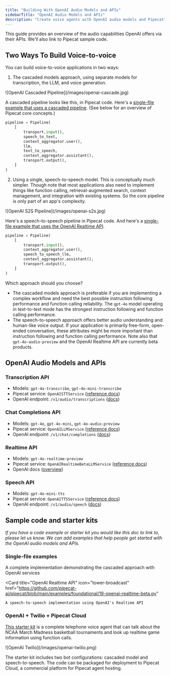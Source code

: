 ```yaml
---
title: "Building With OpenAI Audio Models and APIs"
sidebarTitle: "OpenAI Audio Models and APIs"
description: "Create voice agents with OpenAI audio models and Pipecat"
---
```


This guide provides an overview of the audio capabilities OpenAI offers via their APIs. We'll also link to Pipecat sample code.

## Two Ways To Build Voice-to-voice

You can build voice-to-voice applications in two ways:

1. The cascaded models approach, using separate models for transcription, the LLM, and voice generation.

<Frame>![OpenAI Cascaded Pipeline](/images/openai-cascade.jpg)</Frame>

A cascaded pipeline looks like this, in Pipecat code. Here's a [single-file example that uses a cascaded pipeline](https://github.com/pipecat-ai/pipecat/blob/main/examples/foundational/07g-interruptible-openai.py). (See below for an overview of Pipecat core concepts.)

```python
pipeline = Pipeline(
    [
        transport.input(),
        speech_to_text,
        context_aggregator.user(),
        llm,
        text_to_speech,
        context_aggregator.assistant(),
        transport.output(),
    ]
)
```

2. Using a single, speech-to-speech model. This is conceptually much simpler. Though note that most applications also need to implement things like function calling, retrieval-augmented search, context management, and integration with existing systems. So the core pipeline is only part of an app's complexity.

<Frame>![OpenAI S2S Pipeline](/images/openai-s2s.jpg)</Frame>

Here's a speech-to-speech pipeline in Pipecat code. And here's a [single-file example that uses the OpenAI Realtime API](https://github.com/pipecat-ai/pipecat/blob/main/examples/foundational/19-openai-realtime-beta.py).

```python
pipeline = Pipeline(
    [
        transport.input(),
        context_aggregator.user(),
        speech_to_speech_llm,
        context_aggregator.assistant(),
        transport.output(),
    ]
)
```

Which approach should you choose?

- The cascaded models approach is preferable if you are implementing a complex workflow and need the best possible instruction following performance and function calling reliability. The `gpt-4o` model operating in text-to-text mode has the strongest instruction following and function calling performance.
- The speech-to-speech approach offers better audio understanding and human-like voice output. If your application is primarily free-form, open-ended conversation, these attributes might be more important than instruction following and function calling performance. Note also that `gpt-4o-audio-preview` and the OpenAI Realtime API are currently beta products.

## OpenAI Audio Models and APIs

### Transcription API

- Models: `gpt-4o-transcribe`, `gpt-4o-mini-transcribe`
- Pipecat service: `OpenAISTTService` ([reference docs](https://docs.pipecat.ai/server/services/stt/openai))
- OpenAI endpoint: `/v1/audio/transcriptions` ([docs](https://platform.openai.com/docs/api-reference/audio/createTranscription))

### Chat Completions API

- Models: `gpt-4o`, `gpt-4o-mini`, `gpt-4o-audio-preview`
- Pipecat service: `OpenAILLMService` ([reference docs](https://docs.pipecat.ai/server/services/llm/openai))
- OpenAI endpoint: `/v1/chat/completions` ([docs](https://platform.openai.com/docs/api-reference/chat))

### Realtime API

- Models: `gpt-4o-realtime-preview`
- Pipecat service: `OpenAIRealtimeBetaLLMService` ([reference docs](https://docs.pipecat.ai/server/services/s2s/openai))
- OpenAI docs ([overview](https://platform.openai.com/docs/guides/realtime))

### Speech API

- Models: `gpt-4o-mini-tts`
- Pipecat service: `OpenAITTSService` ([reference docs](https://docs.pipecat.ai/server/services/tts/openai))
- OpenAI endpoint: `/v1/audio/speech` ([docs](https://platform.openai.com/docs/api-reference/audio/createSpeech))

## Sample code and starter kits

_If you have a code example or starter kit you would like this doc to link to, please let us know. We can add examples that help people get started with the OpenAI audio models and APIs._

### Single-file examples

<CardGroup cols={2}>
  <Card
    title="OpenAI STT → LLM → TTS"
    icon="code"
    href="https://github.com/pipecat-ai/pipecat/blob/main/examples/foundational/07g-interruptible-openai.py"
  >
    A complete implementation demonstrating the cascaded approach with OpenAI services
  </Card>

  <Card
    title="OpenAI Realtime API"
    icon="tower-broadcast"
    href="https://github.com/pipecat-ai/pipecat/blob/main/examples/foundational/19-openai-realtime-beta.py"
  >
    A speech-to-speech implementation using OpenAI's Realtime API
  </Card>
</CardGroup>

### OpenAI + Twilio + Pipecat Cloud

[This starter kit](https://github.com/daily-co/pcc-openai-twilio/) is a complete telephone voice agent that can talk about the NCAA March Madness basketball tournaments and look up realtime game information using function calls.

<Frame>
![OpenAI Twilio](/images/openai-twilio.png)

</Frame>

The starter kit includes two bot configurations: cascaded model and speech-to-speech. The code can be packaged for deployment to Pipecat Cloud, a commercial platform for Pipecat agent hosting.
